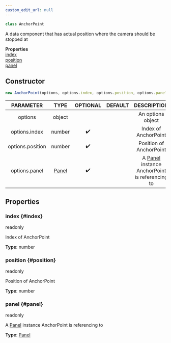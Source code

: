 ```yaml
---
custom_edit_url: null
---
```


```ts
class AnchorPoint
```
A data component that has actual position where the camera should be stopped at

<div className="container">
  <div className="row mb-2"><div className="col col--12"><strong>Properties</strong></div></div>
  <div className="row"><div className="col col--12"><a href="#index">index</a><br/><a href="#position">position</a><br/><a href="#panel">panel</a></div></div>
</div>

## Constructor
```ts
new AnchorPoint(options, options.index, options.position, options.panel)
```
|PARAMETER|TYPE|OPTIONAL|DEFAULT|DESCRIPTION|
|:---:|:---:|:---:|:---:|:---:|
|options|object|||An options object|
|options.index|number|✔️||Index of AnchorPoint|
|options.position|number|✔️||Position of AnchorPoint|
|options.panel|[Panel](Panel)|✔️||A [Panel](Panel) instance AnchorPoint is referencing to|

## Properties

### index {#index}

<div className="bulma-tags">
  <span className="bulma-tag is-warning">readonly</span>
</div>

Index of AnchorPoint

**Type**: number

### position {#position}

<div className="bulma-tags">
  <span className="bulma-tag is-warning">readonly</span>
</div>

Position of AnchorPoint

**Type**: number

### panel {#panel}

<div className="bulma-tags">
  <span className="bulma-tag is-warning">readonly</span>
</div>

A [Panel](Panel) instance AnchorPoint is referencing to

**Type**: [Panel](Panel)

